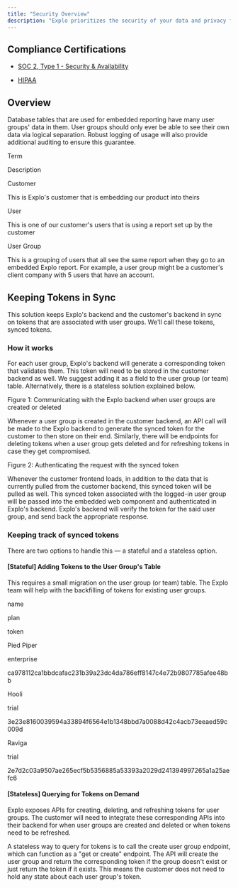 ```yaml
---
title: "Security Overview"
description: "Explo prioritizes the security of your data and privacy for your customers"
---
```


## Compliance Certifications

* [SOC 2, Type 1 - Security & Availability](https://www.aicpa.org/interestareas/frc/assuranceadvisoryservices/socforserviceorganizations.html)

* [HIPAA](https://www.hhs.gov/hipaa/for-professionals/index.html)

## Overview

Database tables that are used for embedded reporting have many user groups' data in them. User groups should only ever be able to see their own data via logical separation. Robust logging of usage will also provide additional auditing to ensure this guarantee.

Term

Description

Customer

This is Explo's customer that is embedding our product into theirs

User

This is one of our customer's users that is using a report set up by the customer

User Group

This is a grouping of users that all see the same report when they go to an embedded Explo report. For example, a user group might be a customer's client company with 5 users that have an account.

## Keeping Tokens in Sync

This solution keeps Explo's backend and the customer's backend in sync on tokens that are associated with user groups. We'll call these tokens, synced tokens.

### How it works

For each user group, Explo's backend will generate a corresponding token that validates them. This token will need to be stored in the customer backend as well. We suggest adding it as a field to the user group (or team) table. Alternatively, there is a stateless solution explained below.

Figure 1: Communicating with the Explo backend when user groups are created or deleted

Whenever a user group is created in the customer backend, an API call will be made to the Explo backend to generate the synced token for the customer to then store on their end. Similarly, there will be endpoints for deleting tokens when a user group gets deleted and for refreshing tokens in case they get compromised.

Figure 2: Authenticating the request with the synced token

Whenever the customer frontend loads, in addition to the data that is currently pulled from the customer backend, this synced token will be pulled as well. This synced token associated with the logged-in user group will be passed into the embedded web component and authenticated in Explo's backend. Explo's backend will verify the token for the said user group, and send back the appropriate response.

### Keeping track of synced tokens

There are two options to handle this — a stateful and a stateless option.

#### \[Stateful\] Adding Tokens to the User Group's Table

This requires a small migration on the user group (or team) table. The Explo team will help with the backfilling of tokens for existing user groups.

name

plan

token

Pied Piper

enterprise

ca978112ca1bbdcafac231b39a23dc4da786eff8147c4e72b9807785afee48bb

Hooli

trial

3e23e8160039594a33894f6564e1b1348bbd7a0088d42c4acb73eeaed59c009d

Raviga

trial

2e7d2c03a9507ae265ecf5b5356885a53393a2029d241394997265a1a25aefc6

#### \[Stateless\] Querying for Tokens on Demand

Explo exposes APIs for creating, deleting, and refreshing tokens for user groups. The customer will need to integrate these corresponding APIs into their backend for when user groups are created and deleted or when tokens need to be refreshed.

A stateless way to query for tokens is to call the create user group endpoint, which can function as a "get or create" endpoint. The API will create the user group and return the corresponding token if the group doesn't exist or just return the token if it exists. This means the customer does not need to hold any state about each user group's token.